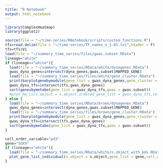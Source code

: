 ```yaml
---
title: "R Notebook"
output: html_notebook
---
```


```r
library(ComplexHeatmap)
library(ggplot2)

source(file = "~/time-series/RNotebook/scripts/custom_functions.R")
tfs=read.delim(file = "~/time-series/TF_names_v_1.01.txt",header = F)
tfs=tfs$V1
load(file = "~/summary_time_series/files/gwas.subset.RData")
lineage="white"
if (lineage=="white"){
  load(file = "~/summary_time_series/RData/white/dynagenes.RData")
  gwas_dyna_genes=intersect(dyna_genes,gwas.subset$MAPPED_GENE)
  load(file = "~/summary_time_series/files/white/gene_cluster.RData")
  print(barplotgenebymodule(gene_list = gwas_dyna_genes,gene_cluster = gene_cluster,lineage = lineage))
  gwas_dyna_tfs=intersect(tfs,gwas_dyna_genes)
  sort(genesbymetabo(gene_list = gwas_dyna_tfs,gwas = gwas.subset))
  #plot_hm_cs(s.object = s.object,ordered_gene_list = gwas_dyna_tfs,cell_order_variable = cell_order_variable,gene_split = gene_cluster[gwas_dyna_tfs],show_row_names = T)
} else {
  load(file = "~/summary_time_series/RData/brown/dynagenes.RData")
  gwas_dyna_genes=intersect(dyna_genes,gwas.subset$MAPPED_GENE)
  load(file = "~/summary_time_series/files/brown/gene_cluster.RData")
  print(barplotgenebymodule(gene_list = gwas_dyna_genes,gene_cluster = gene_cluster,lineage = lineage))
  gwas_dyna_tfs=intersect(tfs,gwas_dyna_genes)
  sort(genesbymetabo(gene_list = gwas_dyna_tfs,gwas = gwas.subset))
}
```

```r
cell_order_variable="pd3"
gene="SOX9"
if (lineage=="white"){
  load(file = "~/summary_time_series/RData/white/s.object_with_pds.RData")
  plot_gene_list_individual(s.object = s.object,gene_list = gene,cell_order_variable = cell_order_variable)
}
```

